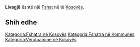 {{Fshat në Kosovës
 | Emri                = Livagjë
| sqi_N_name = Livagjë
| sqi_N_FULL_NAME_RO = Livagjë
| sqi_N_FULL_NAME_ND_RO = Livagje
| sqi_N_SORT_NAME_RG = LIVAGJE
| sqi_N_FULL_NAME_RG = Livagjë
| sqi_N_FULL_NAME_ND_RG = Livagje
| sqi_V_name = Livaxhë
| sqi_V_FULL_NAME_RO = Livaxhë Livadh
| sqi_V_FULL_NAME_ND_RO = Livaxhe Livadh
| sqi_V_SORT_NAME_RG = LIVAXHE LIVADH
| sqi_V_FULL_NAME_RG = Livaxhë Livadh
| sqi_V_FULL_NAME_ND_RG = Livaxhe Livadh
| srp_N_name = Livađe
| srp_N_FULL_NAME_RO = Livađe
| srp_N_FULL_NAME_ND_RO = Livade
| srp_N_SORT_NAME_RG = LIVADE
| srp_N_FULL_NAME_RG = Livađe
| srp_N_FULL_NAME_ND_RG = Livade
| srp_NS_name = Ливађе
| srp_NS_FULL_NAME_RO = Ливађе
| srp_NS_FULL_NAME_ND_RO = Ливађе
| srp_NS_SORT_NAME_RG = ЛИВАЂЕ
| srp_NS_FULL_NAME_RG = Ливађе
| srp_NS_FULL_NAME_ND_RG = Ливађе
| srp_V_name = Livadje
| srp_V_FULL_NAME_RO = Livadje Livade
| srp_V_FULL_NAME_ND_RO = Livadje Livade
| srp_V_SORT_NAME_RG = LIVADJE LIVADE
| srp_V_FULL_NAME_RG = Livadje Livade
| srp_V_FULL_NAME_ND_RG = Livadje Livade
| srp_VS_name = Ливаде
| srp_VS_FULL_NAME_RO = Ливаде
| srp_VS_FULL_NAME_ND_RO = Ливаде
| srp_VS_SORT_NAME_RG = ЛИВАДЕ
| srp_VS_FULL_NAME_RG = Ливаде
| srp_VS_FULL_NAME_ND_RG = Ливаде

 | Emri (Rasa dhanore) = 
 | Figura              = 
 | Shteti              = Kosovo
 | Komuna              = 
 | Kodi postar         = 
 | Sipërfaqja          = 

 | Popullsia           = 

 | Regj. i popullsisë  = 
 | Dend. e popullsisë  = 
 | Faqja zyrtare       = 
 <!--- Koordinatat ----> 
 | Gjerësia            = 42.564444
 | Gjatësia            = 21.166667
 | Lartësia            = 
}}
'''Livagjë''' është një [[Fshat]] në [[]] të [[Kosovës]].

<!-- == Gjeografia == -->
<!-- == Historia == -->
<!-- == Demografia == -->
== Shih edhe ==
{{Komuna }}
{{Kosovo-Administrata-Cung}}

[[Kategoria:Fshatra në Kosovës]]
[[Kategoria:Fshatra në Kommunes ]]
[[Kategoria:Vendbanime në Kosovës]]